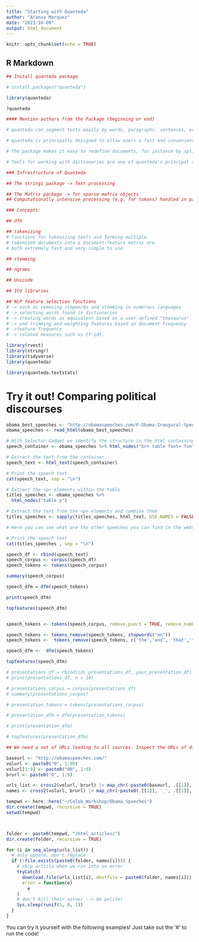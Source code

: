 ```yaml
---
title: "Starting with Quanteda"
author: "Aranxa Marquez"
date: "2023-10-09"
output: html_document
---
```


```r
knitr::opts_chunk$set(echo = TRUE)
```

## R Markdown


```r
## Install quanteda package

# install.packages("quanteda") 

library(quanteda)

?quanteda


```

```r
#### Mention authors from the Package (beginning or end)


```



```r
# quanteda can segment texts easily by words, paragraphs, sentences, or even user-supplied delimiters and tags.

# quanteda is principally designed to allow users a fast and convenient method to go from a corpus of texts to a selected matrix of documents by features, after defining what the documents and features.

# The package makes it easy to redefine documents, for instance by splitting them into sentences or paragraphs, or by tags, as well as to group them into larger documents by document variables, or to subset them based on logical conditions or combinations of document variables.

# Tools for working with dictionaries are one of quanteda's principal strengths, and the package includes several core functions for preparing and applying dictionaries to texts, for example for lexicon-based sentiment analysis.


```


```r

### Infrastructure of Quanteda

## The stringi package -> Text processing

## The Matrix package -> for sparse matrix objects
## Computationally intensive processing (e.g. for tokens) handled in parallelized C++. 


```



```r

### Concepts:

## dfm

## tokenizing
# functions for tokenizing texts and forming multiple
# tokenized documents into a document-feature matrix are
# both extremely fast and very simple to use

## stemming

## ngrams

## Unicode

## ICU libraries

## NLP feature selection functions
# -> such as removing stopwords and stemming in numerous languages
# -> selecting words found in dictionaries
# -> treating words as equivalent based on a user-defined "thesaurus"
# -> and trimming and weighting features based on document frequency
# ->feature frequency
# -> related measures such as tf-idf.

```


```r
library(rvest)
library(stringr)
library(tidyverse)
library(quanteda)

```

```r
library(quanteda.textstats)
```

# Try it out! Comparing political discourses

```r
obama_best_speeches <- "http://obamaspeeches.com/P-Obama-Inaugural-Speech-Inauguration.htm"
obama_speeches <- read_html(obama_best_speeches)

# With Selector Gadget we identify the structure in the html containing the text.
speech_container <- obama_speeches %>% html_nodes("br+ table font+ font") #Copy direct from the bar, do not ask for xpath.

# Extract the text from the container
speech_text <- html_text(speech_container)

# Print the speech text
cat(speech_text, sep = "\n")
```


```r

# Extract the <p> elements within the table
titles_speeches <- obama_speeches %>%
  html_nodes("table p")

# Extract the text from the <p> elements and combine them
titles_speeches <- sapply(titles_speeches, html_text, USE.NAMES = FALSE)

# Here you can see what are the other speeches you can find in the website

# Print the speech text
cat(titles_speeches , sep = "\n")
```



```r

speech_df <- rbind(speech_text)
speech_corpus <- corpus(speech_df)
speech_tokens <- tokens(speech_corpus)

summary(speech_corpus)

```

```r

speech_dfm = dfm(speech_tokens)

print(speech_dfm)

topfeatures(speech_dfm)


speech_tokens <- tokens(speech_corpus, remove_punct = TRUE, remove_numbers = TRUE, remove_symbols = TRUE)

speech_tokens <- tokens_remove(speech_tokens, stopwords("en"))
speech_tokens <-  tokens_remove(speech_tokens, c('the','and', 'that','to', 'can', 'must'))

speech_dfm <-  dfm(speech_tokens)

topfeatures(speech_dfm)


```

```r
# presentations_df = rbind(ids_presentations_df, your_presentation_df)
# print(presentations_df, n = 10)

# presentations_corpus = corpus(presentations_df)
# summary(presentations_corpus)

# presentation_tokens = tokens(presentations_corpus)

# presentation_dfm = dfm(presentation_tokens)

# print(presentation_dfm)

# topfeatures(presentation_dfm)
```








```r
## We need a set of URLs leading to all sources. Inspect the URLs of different sources and find the pattern. Then, construct the list of URLs from scratch.

baseurl <- "http://obamaspeeches.com/"
volurl <- paste0("0", 1:99)
volurl[1:9] <- paste0("00", 1:9)
brurl <- paste0("0", 1:9)

urls_list <- cross2(volurl, brurl) |> map_chr(~paste0(baseurl, .[[1]], 'i', .[[2]]))
names <- cross2(volurl, brurl) |> map_chr(~paste0(.[[1]], '_', .[[2]], '.htm'))


```

```r
tempwd <- here::here("~/Colab_Workshop/Obama Speeches")
dir.create(tempwd, recursive = TRUE)
setwd(tempwd)



folder <- paste0(tempwd, "/html_articles/")
dir.create(folder, recursive = TRUE)

for (i in seq_along(urls_list)) {
  # only update, don't replace
  if (!file.exists(paste0(folder, names[i]))) {
    # skip article when we run into an error
    tryCatch(
      download.file(urls_list[i], destfile = paste0(folder, names[i])),
      error = function(e)
        e
    )
    # don't kill their server --> be polite!
    Sys.sleep(runif(1, 0, 1))
  } 
}
```


You can try it yourself with the following examples! Just take out the '#' to run the code!